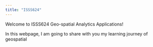 ```yaml
---
title: "ISSS624"
---
```


Welcome to ISSS624 Geo-spatial Analytics Applications!

In this webpage, I am going to share with you my learning journey of geospatial
